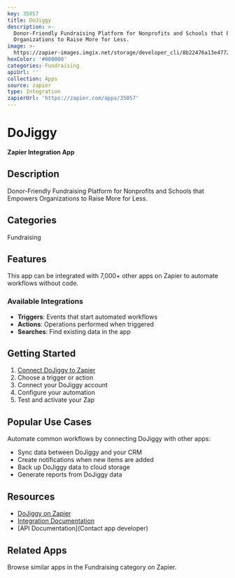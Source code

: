 ```yaml
---
key: 35057
title: DoJiggy
description: >-
  Donor-Friendly Fundraising Platform for Nonprofits and Schools that Empowers
  Organizations to Raise More for Less.
image: >-
  https://zapier-images.imgix.net/storage/developer_cli/8b22476a13e4772ba16dfd761fea7f92.png?auto=format%2Ccompress&ixlib=python-3.0.0&q=50
hexColor: '#000000'
categories: Fundraising
apiUrl: ''
collection: Apps
source: zapier
type: Integration
zapierUrl: 'https://zapier.com/apps/35057'
---
```

# DoJiggy

**Zapier Integration App**

## Description

Donor-Friendly Fundraising Platform for Nonprofits and Schools that Empowers Organizations to Raise More for Less.

## Categories

Fundraising

## Features

This app can be integrated with 7,000+ other apps on Zapier to automate workflows without code.

### Available Integrations

- **Triggers**: Events that start automated workflows
- **Actions**: Operations performed when triggered
- **Searches**: Find existing data in the app

## Getting Started

1. [Connect DoJiggy to Zapier](https://zapier.com/apps/35057)
2. Choose a trigger or action
3. Connect your DoJiggy account
4. Configure your automation
5. Test and activate your Zap

## Popular Use Cases

Automate common workflows by connecting DoJiggy with other apps:

- Sync data between DoJiggy and your CRM
- Create notifications when new items are added
- Back up DoJiggy data to cloud storage
- Generate reports from DoJiggy data

## Resources

- [DoJiggy on Zapier](https://zapier.com/apps/35057)
- [Integration Documentation](https://zapier.com/apps/35057/integrations)
- [API Documentation](Contact app developer)

## Related Apps

Browse similar apps in the Fundraising category on Zapier.
